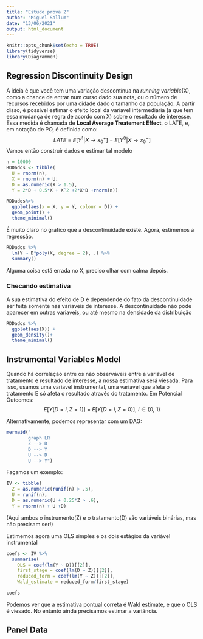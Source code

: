 ```yaml
---
title: "Estudo prova 2"
author: "Miguel Sallum"
date: "13/06/2021"
output: html_document
---
```


```r
knitr::opts_chunk$set(echo = TRUE)
library(tidyverse)
library(DiagrammeR)
```

## Regression Discontinuity Design

A ideia é que você tem uma variação descontínua na _running variable_(X), como a chance de entrar num curso dado sua nota, ou o número de recursos recebidos por uma cidade dado o tamanho da população. A partir disso, é possível estimar o efeito local da variavel intermediária (a que tem essa mudança de regra de acordo com X) sobre o resultado de interesse. Essa medida é chamada de **Local Average Treatement Effect**, o LATE, e, em notação de PO, é definida como:
$$
LATE\ =\ E[Y^1|X\rightarrow x_0^+]\ -\ E[Y^0|X\rightarrow x_0^-] 
$$
Vamos então construir dados e estimar tal modelo

```r
n = 10000
RDDados <- tibble(
  U = rnorm(n),
  X = rnorm(n) + U,
  D = as.numeric(X > 1.5),
  Y = 2*D + 0.5*X + X^2 +2*X*D +rnorm(n)) 

RDDados%>%
  ggplot(aes(x = X, y = Y, colour = D)) +
  geom_point() +
  theme_minimal()

```
É muito claro no gráfico que a descontinuidade existe. Agora, estimemos a regressão.
```r
RDDados %>%
  lm(Y ~ D*poly(X, degree = 2), .) %>%
  summary()

```
Alguma coisa está errada no X, preciso olhar com calma depois.

### Checando estimativa

A sua estimativa do efeito de D é dependende do fato da descontinuidade ser feita somente nas variaveis de interesse. A descontinuidade não pode aparecer em outras variaveis, ou até mesmo na densidade da distribuição

```r
RDDados %>%
  ggplot(aes(X)) +
  geom_density()+
  theme_minimal()
```

## Instrumental Variables Model

Quando há correlação entre os não observáveis entre a variável de tratamento e resultado de interesse, a nossa estimativa será viesada. Para isso, usamos uma variavel instrumental, uma variavel que afeta o tratamento E só afeta o resultado através do tratamento. Em Potencial Outcomes:
$$
E[Y(D=i, Z=1)]\ =\ E[Y(D=i, Z=0)],\ i \in\{0,\ 1\}
$$

Alternativamente, podemos representar com um DAG:
```r
mermaid("
        graph LR
        Z --> D
        D --> Y
        U --> D
        U --> Y")
```

Façamos um exemplo:
```r

IV <- tibble(
  Z = as.numeric(runif(n) > .5),
  U = runif(n),
  D = as.numeric(U + 0.25*Z > .6),
  Y = rnorm(n) + U +D)

```
(Aqui ambos o instrumento(Z) e o tratamento(D) são variáveis binárias, mas não precisam ser!)

Estimemos agora uma OLS simples e os dois estágios da variável instrumental
```r
coefs <- IV %>%
  summarise(
    OLS = coef(lm(Y ~ D))[[2]],
    first_stage = coef(lm(D ~ Z))[[2]],
    reduced_form = coef(lm(Y ~ Z))[[2]],
    Wald_estimate = reduced_form/first_stage)

coefs


```

Podemos ver que a estimativa pontual correta é Wald estimate, e que o OLS é viesado. No entanto ainda precisamos estimar a variância.

## Panel Data